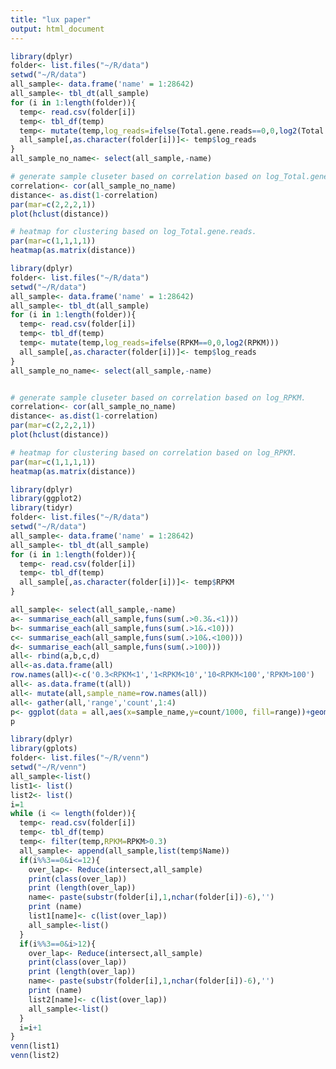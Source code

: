 ```yaml
---
title: "lux paper"
output: html_document
---
```


```r
library(dplyr)
folder<- list.files("~/R/data")
setwd("~/R/data")
all_sample<- data.frame('name' = 1:28642)
all_sample<- tbl_dt(all_sample)
for (i in 1:length(folder)){
  temp<- read.csv(folder[i])
  temp<- tbl_df(temp)
  temp<- mutate(temp,log_reads=ifelse(Total.gene.reads==0,0,log2(Total.gene.reads)))
  all_sample[,as.character(folder[i])]<- temp$log_reads 
}
all_sample_no_name<- select(all_sample,-name)

# generate sample cluseter based on correlation based on log_Total.gene.reads.
correlation<- cor(all_sample_no_name)
distance<- as.dist(1-correlation)
par(mar=c(2,2,2,1))
plot(hclust(distance))

# heatmap for clustering based on log_Total.gene.reads.
par(mar=c(1,1,1,1))
heatmap(as.matrix(distance))
```

```r
library(dplyr)
folder<- list.files("~/R/data")
setwd("~/R/data")
all_sample<- data.frame('name' = 1:28642)
all_sample<- tbl_dt(all_sample)
for (i in 1:length(folder)){
  temp<- read.csv(folder[i])
  temp<- tbl_df(temp)
  temp<- mutate(temp,log_reads=ifelse(RPKM==0,0,log2(RPKM)))
  all_sample[,as.character(folder[i])]<- temp$log_reads 
}
all_sample_no_name<- select(all_sample,-name)


# generate sample cluseter based on correlation based on log_RPKM.
correlation<- cor(all_sample_no_name)
distance<- as.dist(1-correlation)
par(mar=c(2,2,2,1))
plot(hclust(distance))

# heatmap for clustering based on correlation based on log_RPKM.
par(mar=c(1,1,1,1))
heatmap(as.matrix(distance))
```

```r
library(dplyr)
library(ggplot2)
library(tidyr)
folder<- list.files("~/R/data")
setwd("~/R/data")
all_sample<- data.frame('name' = 1:28642)
all_sample<- tbl_dt(all_sample)
for (i in 1:length(folder)){
  temp<- read.csv(folder[i])
  temp<- tbl_df(temp)
  all_sample[,as.character(folder[i])]<- temp$RPKM 
}

all_sample<- select(all_sample,-name)
a<- summarise_each(all_sample,funs(sum(.>0.3&.<1)))
b<- summarise_each(all_sample,funs(sum(.>1&.<10)))
c<- summarise_each(all_sample,funs(sum(.>10&.<100)))
d<- summarise_each(all_sample,funs(sum(.>100)))
all<- rbind(a,b,c,d)
all<-as.data.frame(all)
row.names(all)<-c('0.3<RPKM<1','1<RPKM<10','10<RPKM<100','RPKM>100')
all<- as.data.frame(t(all))
all<- mutate(all,sample_name=row.names(all))
all<- gather(all,'range','count',1:4)
p<- ggplot(data = all,aes(x=sample_name,y=count/1000, fill=range))+geom_bar(stat = "identity")+theme(axis.text.x=element_text(angle=90, hjust=1))+ylab('Gene number (x1000)')+xlab('Sample names')
p
```


```r
library(dplyr)
library(gplots)
folder<- list.files("~/R/venn")
setwd("~/R/venn")
all_sample<-list()
list1<- list()
list2<- list()
i=1
while (i <= length(folder)){
  temp<- read.csv(folder[i])
  temp<- tbl_df(temp)
  temp<- filter(temp,RPKM=RPKM>0.3)
  all_sample<- append(all_sample,list(temp$Name))
  if(i%%3==0&i<=12){
    over_lap<- Reduce(intersect,all_sample)
    print(class(over_lap))
    print (length(over_lap))
    name<- paste(substr(folder[i],1,nchar(folder[i])-6),'')
    print (name)
    list1[name]<- c(list(over_lap))
    all_sample<-list()
  }
  if(i%%3==0&i>12){
    over_lap<- Reduce(intersect,all_sample)
    print(class(over_lap))
    print (length(over_lap))
    name<- paste(substr(folder[i],1,nchar(folder[i])-6),'')
    print (name)
    list2[name]<- c(list(over_lap))
    all_sample<-list()
  }
  i=i+1
}
venn(list1)
venn(list2)
```